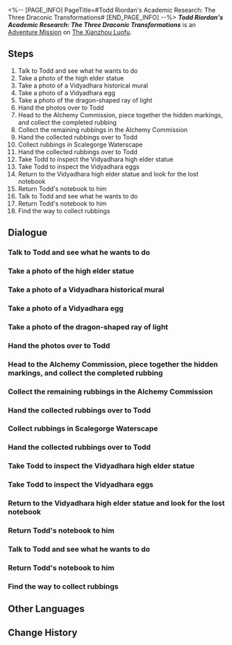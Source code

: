 <%-- [PAGE_INFO]
PageTitle=#Todd Riordan's Academic Research: The Three Draconic Transformations#
[END_PAGE_INFO] --%>
{{Stub|Dialogue.}}
{{Mission Infobox
|id            = 2020202
|title         = 
|image         = <!--Mission Todd Riordan's Academic Research: The Three Draconic Transformations.png-->
|type          = Adventure
|event_name    = 
|chapter       = 
|requirements  = Complete [[Adventure Mission]] ''[[Todd Riordan's Academic Research: Glimpsing the Verdant Apothecary's Pouch]]'' and wait for the next Daily [[Reset]]
|summary       = Todd asks you to go to Scalegorge Waterscape to take photos related to the history of Vidyadhara. Afterward, he implored you to accompany him on a secret venture into Scalegorge Waterscape. With your accompaniment, he fulfills his wish.
|characters    = Todd; Trailblazer
|startLocation = [[The Xianzhou Luofu]] - [[Central Starskiff Haven]]
|world         = The Xianzhou Luofu
|area          = Central Starskiff Haven
|prev          = Todd Riordan's Academic Research: Glimpsing the Verdant Apothecary's Pouch
|next          = 
|rewards       = Trailblaze EXP*200; Stellar Jade*40; Traveler's Guide*6; Lost Crystal*5; Strale*25; "Erstwhile Resonance"*1 { text = "Erstwhile Resonance" }; Credit*60,000
}}
'''''Todd Riordan's Academic Research: The Three Draconic Transformations''''' is an [[Adventure Mission]] on [[The Xianzhou Luofu]].

==Steps==
# Talk to Todd and see what he wants to do
# Take a photo of the high elder statue
# Take a photo of a Vidyadhara historical mural
# Take a photo of a Vidyadhara egg
# Take a photo of the dragon-shaped ray of light
# Hand the photos over to Todd
# Head to the Alchemy Commission, piece together the hidden markings, and collect the completed rubbing
# Collect the remaining rubbings in the Alchemy Commission
# Hand the collected rubbings over to Todd
# Collect rubbings in Scalegorge Waterscape
# Hand the collected rubbings over to Todd
# Take Todd to inspect the Vidyadhara high elder statue
# Take Todd to inspect the Vidyadhara eggs
# Return to the Vidyadhara high elder statue and look for the lost notebook
# Return Todd's notebook to him
# Talk to Todd and see what he wants to do
# Return Todd's notebook to him
# Find the way to collect rubbings

<!--
==Gameplay Notes==

--><!--
==Trial Character==

-->
==Dialogue==
{{Stub Dialogue}}
===Talk to Todd and see what he wants to do===
{{Mission Description|type=adventure|location=Central Starskiff Haven|Scholar Todd Riordan of the Intelligentsia Guild seems to have encountered a new problem. But this time, besides "academic" problems, there seems to be something else...}}
{{Dialogue Start}}
:{{tx}}
{{Dialogue End}}

===Take a photo of the high elder statue===
{{Mission Description|type=adventure|location=Scalegorge Waterscape|update|Todd intends to study the history of the Vidyadhara. However, he couldn't enter Scalegorge Waterscape, where rumors say the history of the Vidyadhara race can be viewed. With no other alternative, Todd asks you to go to Scalegorge Waterscape and take some photos for him to complete his research.}}
{{Dialogue Start}}
:{{tx}}
{{Dialogue End}}

===Take a photo of a Vidyadhara historical mural===
{{Dialogue Start}}
:{{tx}}
{{Dialogue End}}

===Take a photo of a Vidyadhara egg===
{{Dialogue Start}}
:{{tx}}
{{Dialogue End}}

===Take a photo of the dragon-shaped ray of light===
{{Dialogue Start}}
:{{tx}}
{{Dialogue End}}

===Hand the photos over to Todd===
{{Mission Description|type=adventure|location=Scalegorge Waterscape|update|Following Todd's request, you head to Scalegorge Waterscape to take the photos he needs. Hurry up and give the photos to him.}}
{{Dialogue Start}}
:{{tx}}
{{Dialogue End}}

===Head to the Alchemy Commission, piece together the hidden markings, and collect the completed rubbing===
{{Mission Description|type=adventure|location=Scalegorge Waterscape|update|Todd revealed the secret to you, which is actually related to his teacher's disappearance. You agree to help him collect the markings left by his teacher. He sends you the coordinates he discovered, and you arrive at the Alchemy Commission, where you will collect the shattered secret Guild markings and record them down. As long as the markings can be pieced together, you can use the camera to record the Optical Markings.}}
{{Dialogue Start}}
:{{tx}}
{{Dialogue End}}

===Collect the remaining rubbings in the Alchemy Commission===
{{Dialogue Start}}
:{{tx}}
{{Dialogue End}}

===Hand the collected rubbings over to Todd===
{{Mission Description|type=adventure|location=<!--to be added-->|update|You've collected three Optical Markings hidden in three locations by Scholar Bernini. Now it's time to give the rubbings to Todd.}}
{{Dialogue Start}}
:{{tx}}
{{Dialogue End}}

===Collect rubbings in Scalegorge Waterscape===
{{Mission Description|type=adventure|location=<!--to be added-->|update|Todd deciphered the content left by his teacher, but unfortunately this seems to have no connection to the teacher's whereabouts. He asks you to go to Scalegorge Waterscape, where his teacher disappeared decades ago. There must be more markings hidden there...}}
{{Dialogue Start}}
:{{tx}}
{{Dialogue End}}

===Hand the collected rubbings over to Todd===
{{Mission Description|type=adventure|location=<!--to be added-->|update|You've found all the markings and recorded them down. Now it's time to give the Optical Markings to Todd. Maybe this time he'll be able to solve the mystery of his teacher's disappearance.}}
{{Dialogue Start}}
:{{tx}}
{{Dialogue End}}

===Take Todd to inspect the Vidyadhara high elder statue===
{{Mission Description|type=adventure|location=<!--to be added-->|update|Todd got some new ideas from the Optical Markings, but text and photos alone are not enough to generate a mature and complete research topic. He begs you to secretly take him into Scalegorge Waterscape to see with his own eyes the archaeological sites in the photos...}}
{{Dialogue Start}}
:{{tx}}
{{Dialogue End}}

===Take Todd to inspect the Vidyadhara eggs===
{{Dialogue Start}}
:{{tx}}
{{Dialogue End}}

===Return to the Vidyadhara high elder statue and look for the lost notebook===
{{Mission Description|type=adventure|location=<!--to be added-->|update|Todd stops in front of the Vidyadhara eggs and realized that he lost his notebook full of research notes. After thinking about it, he might have lost it at the place he was at before. He asks you to go back to the Vidyadhara high elder statue and look for his notebook.}}
{{Dialogue Start}}
:{{tx}}
{{Dialogue End}}

===Return Todd's notebook to him===
{{Mission Description|type=adventure|location=<!--to be added-->|update|You find Todd's notebook, but it's not full of notes as he mentioned. You find it a little odd, but don't know what to make of it... In any case, you ought to return the notebook back to him.}}
{{Dialogue Start}}
:{{tx}}
{{Dialogue End}}

===Talk to Todd and see what he wants to do===
{{Mission Description|type=adventure|location=Central Starskiff Haven|update|The Intelligentsia Guild Scholar Todd Riordan seems to have encountered a new problem. But this time, besides "academic" problems, there seems to be something else...}}
{{Dialogue Start}}
:{{tx}}
{{Dialogue End}}

===Return Todd's notebook to him===
{{Mission Description|type=adventure|location=<!--to be added-->|update|You find Todd's notebook, but it's not full of notes as he mentioned. You find it a little odd, but don't know what to make of it... In any case, you ought to return the notebook back to him.}}
{{Dialogue Start}}
:{{tx}}
{{Dialogue End}}

===Find the way to collect rubbings===
{{Mission Description|type=adventure|location=<!--to be added-->|update|Todd revealed the secret to you, which is actually related to his teacher's disappearance. You agree to help him collect the markings left by his teacher. He sends you the coordinates he discovered, and you arrive at the Alchemy Commission, where you will collect the secret Guild markings and record them down.}}
{{Dialogue Start}}
:{{tx}}
{{Dialogue End}}

==Other Languages==
{{Other Languages
|en   = Todd Riordan's Academic Research: The Three Draconic Transformations
|zhs  = 陶德•雷奥登的学术研究：龙图三变
|zht  = 陶德•雷奧登的學術研究：龍圖三變
|ja   = トッド・ライオットの学術研究：龍図三変
|ko   = 토드•리오단의 학술 연구: 삼변하는 용
|es   = Investigación académica de Todd Riordan: las tres transformaciones dracónicas
|fr   = Les recherches de Todd&nbsp;Riordan&nbsp;: Les trois transformations draconiques
|ru   = Исследование Тодда Риордана: Три облика дракона
|th   = งานวิจัยของ Todd Riordan: มังกรที่แปรเปลี่ยน
|vi   = Nghiên cứu học thuật của Todd Riordan: Ba Mảnh Hình Rồng
|de   = Todd Riordans akademische Forschung: Die drei Drachenverwandlungen
|id   = Penelitian Akademis Todd Riordan: Tiga Transformasi Drakonik
|pt   = Pesquisa Acadêmica de Todd Riordan: Três Transformações Dracônicas
}}

==Change History==
{{Change History|1.2}}
